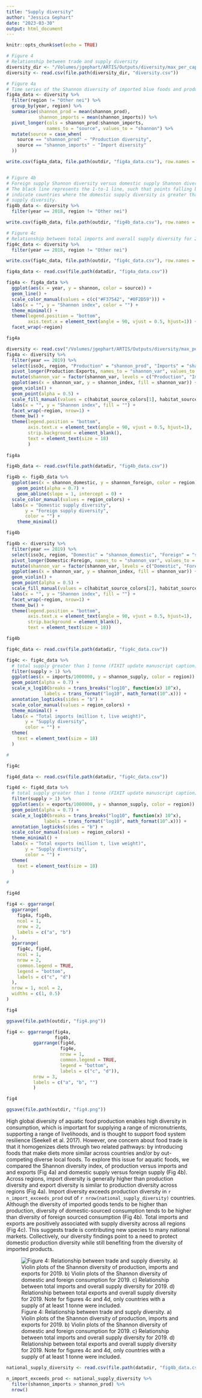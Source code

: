 ```yaml
---
title: "Supply diversity"
author: "Jessica Gephart"
date: "2023-03-30"
output: html_document
---
```


```r
knitr::opts_chunk$set(echo = TRUE)
```

```r
# Figure 4
# Relationship between trade and supply diversity
diversity_dir <- "/Volumes/jgephart/ARTIS/Outputs/diversity/max_per_capita_100kg"
diversity <- read.csv(file.path(diversity_dir, "diversity.csv"))

# Figure 4a
# Time series of the Shannon diversity of imported blue foods and produced blue foods by region.
fig4a_data <- diversity %>%
  filter(region != "Other nei") %>%
  group_by(year, region) %>%
  summarise(shannon_prod = mean(shannon_prod),
            shannon_imports = mean(shannon_imports)) %>%
  pivot_longer(cols = shannon_prod:shannon_imports,
               names_to = "source", values_to = "shannon") %>%
  mutate(source = case_when(
    source == "shannon_prod" ~ "Production diversity",
    source == "shannon_imports" ~ "Import diversity"
  ))

write.csv(fig4a_data, file.path(outdir, "fig4a_data.csv"), row.names = FALSE)


# Figure 4b
# Foreign supply Shannon diversity versus domestic supply Shannon diversity for 2018.
# The black line represents the 1-to-1 line, such that points falling below the line
# indicate countries where the domestic supply diversity is greater than the foreign
# supply diversity.
fig4b_data <- diversity %>%
  filter(year == 2018, region != "Other nei")

write.csv(fig4b_data, file.path(outdir, "fig4b_data.csv"), row.names = FALSE)

# Figure 4c
# Relationship between total imports and overall supply diversity for 2018.
fig4c_data <- diversity %>%
  filter(year == 2018, region != "Other nei")

write.csv(fig4c_data, file.path(outdir, "fig4c_data.csv"), row.names = FALSE)
```


```r
fig4a_data <- read.csv(file.path(datadir, "fig4a_data.csv"))

fig4a <- fig4a_data %>%
  ggplot(aes(x = year, y = shannon, color = source)) +
  geom_line() +
  scale_color_manual(values = c(c("#F37542", "#0F2D59"))) +
  labs(x = "", y = "Shannon index", color = "") +
  theme_minimal() +
  theme(legend.position = "bottom",
        axis.text.x = element_text(angle = 90, vjust = 0.5, hjust=1)) +
  facet_wrap(~region)

fig4a
```

```r
diversity <- read.csv("/Volumes/jgephart/ARTIS/Outputs/diversity/max_per_capita_100kg/diversity.csv")
fig4a <- diversity %>% 
  filter(year == 2019) %>%
  select(iso3c, region, "Production" = "shannon_prod", "Imports" = "shannon_imports", "Exports" = "shannon_exports") %>% 
  pivot_longer(Production:Exports, names_to = "shannon_var", values_to = "shannon_index") %>%
  mutate(shannon_var = factor(shannon_var, levels = c("Production", "Imports", "Exports"))) %>%
  ggplot(aes(x = shannon_var, y = shannon_index, fill = shannon_var)) +
  geom_violin() + 
  geom_point(alpha = 0.5) +
  scale_fill_manual(values = c(habitat_source_colors[1], habitat_source_colors[3], habitat_source_colors[4])) +
  labs(x = "", y = "Shannon index", fill = "") +
  facet_wrap(~region, nrow=1) +
  theme_bw() +
  theme(legend.position = "bottom",
        axis.text.x = element_text(angle = 90, vjust = 0.5, hjust=1),
        strip.background = element_blank(),
        text = element_text(size = 18)
        )
  
fig4a
```

```r
fig4b_data <- read.csv(file.path(datadir, "fig4b_data.csv"))

fig4b <- fig4b_data %>%
  ggplot(aes(x = shannon_domestic, y = shannon_foreign, color = region)) +
    geom_point(alpha = 0.7) +
    geom_abline(slope = 1, intercept = 0) +
  scale_color_manual(values = region_colors) +
  labs(x = "Domestic supply diversity", 
       y = "Foreign supply diversity",
       color = "") +
    theme_minimal()

fig4b
```

```r
fig4b <- diversity %>% 
  filter(year == 2019) %>%
  select(iso3c, region, "Domestic" = "shannon_domestic", "Foreign" = "shannon_foreign") %>% 
  pivot_longer(Domestic:Foreign, names_to = "shannon_var", values_to = "shannon_index") %>%
  mutate(shannon_var = factor(shannon_var, levels = c("Domestic", "Foreign"))) %>%
  ggplot(aes(x = shannon_var, y = shannon_index, fill = shannon_var)) +
  geom_violin() + 
  geom_point(alpha = 0.5) +
  scale_fill_manual(values = c(habitat_source_colors[2], habitat_source_colors[4])) +
  labs(x = "", y = "Shannon index", fill = "") +
  facet_wrap(~region, nrow=1) +
  theme_bw() +
  theme(legend.position = "bottom",
        axis.text.x = element_text(angle = 90, vjust = 0.5, hjust=1),
        strip.background = element_blank(),
        text = element_text(size = 18))

fig4b
```


```r
fig4c_data <- read.csv(file.path(datadir, "fig4c_data.csv"))

fig4c <- fig4c_data %>%
  # total supply greater than 1 tonne (FIXIT update manuscript caption)
  filter(supply > 1) %>%
  ggplot(aes(x = imports/1000000, y = shannon_supply, color = region)) +
  geom_point(alpha = 0.7) +
  scale_x_log10(breaks = trans_breaks("log10", function(x) 10^x),
              labels = trans_format("log10", math_format(10^.x))) +
  annotation_logticks(sides = "b") +
  scale_color_manual(values = region_colors) +
  theme_minimal() +
  labs(x = "Total imports (million t, live weight)",
       y = "Supply diversity",
       color = "") +
  theme(
    text = element_text(size = 18)
  )

# 

fig4c
```
```r
fig4d_data <- read.csv(file.path(datadir, "fig4c_data.csv"))

fig4d <- fig4d_data %>%
  # total supply greater than 1 tonne (FIXIT update manuscript caption)
  filter(supply > 1) %>%
  ggplot(aes(x = exports/1000000, y = shannon_supply, color = region)) +
  geom_point(alpha = 0.7) +
  scale_x_log10(breaks = trans_breaks("log10", function(x) 10^x),
              labels = trans_format("log10", math_format(10^.x))) +
  annotation_logticks(sides = "b") +
  scale_color_manual(values = region_colors) +
  theme_minimal() +
  labs(x = "Total exports (million t, live weight)",
       y = "Supply diversity",
       color = "") +
  theme(
    text = element_text(size = 18)
  )

# 

fig4d
```

```r
fig4 <- ggarrange(
  ggarrange(
    fig4a, fig4b,
    ncol = 1,
    nrow = 2,
    labels = c("a", "b")
  ),
  ggarrange(
    fig4c, fig4d,
    ncol = 1,
    nrow = 2,
    common.legend = TRUE,
    legend = "bottom",
    labels = c("c", "d")
  ),
  nrow = 1, ncol = 2,
  widths = c(1, 0.5)
)

fig4

ggsave(file.path(outdir, "fig4.png"))
```

```r
fig4 <- ggarrange(fig4a,
                  fig4b,
          ggarrange(fig4d,
                    fig4e,
                    nrow = 1,
                    common.legend = TRUE, 
                    legend = "bottom",
                    labels = c("c", "d")),
          nrow = 3,
          labels = c("a", "b", "")
          )

fig4

ggsave(file.path(outdir, "fig4.png"))
```

High global diversity of aquatic food production enables high diversity in consumption, which is important for supplying a range of micronutrients, supporting a range of livelihoods, and is thought to support food system resilience (Seekell et al. 2017). However, one concern about food trade is that it homogenizes diets through two related pathways: by introducing foods that make diets more similar across countries and/or by out-competing diverse local foods. To explore this issue for aquatic foods, we compared the Shannon diversity index, of production versus imports and and exports (Fig 4a) and domestic supply versus foreign supply (Fig 4b). Across regions, import diversity is generally higher than production diversity and export diversity is similar to production diversity across regions (Fig 4a). Import diversity exceeds production diversity in `r n_import_exceeds_prod` out of `r nrow(national_supply_diversity)` countries. Although the diversity of imported goods tends to be higher than production, diversity of domestic-sourced consumption tends to be higher than  diversity of foreign sourced consumption (Fig 4b). Total imports and exports are positively associated with supply diversity across all regions (Fig 4c). This suggests trade is contributing new species to many national markets. Collectively, our diversity findings point to a need to protect domestic production diversity while still benefiting from the diversity of imported products. 


![Figure 4: Relationship between trade and supply diversity. a) Violin plots of the Shannon diversity of production, imports and exports for 2019. b) Violin plots of the Shannon diversity of domestic and foreign consumption for 2019. c) Relationship between total imports and overall supply diversity for 2019. d) Relationship between total exports and overall supply diversity for 2019. Note for figures 4c and 4d, only countries with a supply of at least 1 tonne were included.](outputs/fig4.png)

```r
national_supply_diversity <- read.csv(file.path(datadir, "fig4b_data.csv"))

n_import_exceeds_prod <- national_supply_diversity %>%
  filter(shannon_imports > shannon_prod) %>%
  nrow()

```
